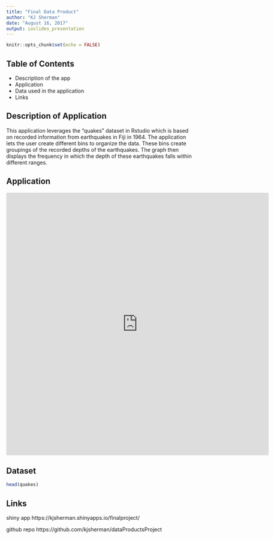 ---
title: "Final Data Product"
author: "KJ Sherman"
date: "August 16, 2017"
output: ioslides_presentation
---

```{r setup, include=FALSE}
knitr::opts_chunk$set(echo = FALSE)
```

## Table of Contents
- Description of the app
- Application
- Data used in the application
- Links 

## Description of Application
This application leverages the "quakes" dataset in Rstudio which is based on recorded information from earthquakes in Fiji in 1964. The application lets the user create different bins to organize the data. These bins create groupings of the recorded depths of the earthquakes. The graph then displays the frequency in which the depth of these earthquakes falls within different ranges.

## Application

<iframe src="https://kjsherman.shinyapps.io/finalproject/" style="border: none; width: 700px; height: 700px"></iframe>

## Dataset
```{r quakes, echo = TRUE}
head(quakes)
```

## Links
shiny app
https://kjsherman.shinyapps.io/finalproject/

github repo
https://github.com/kjsherman/dataProductsProject

